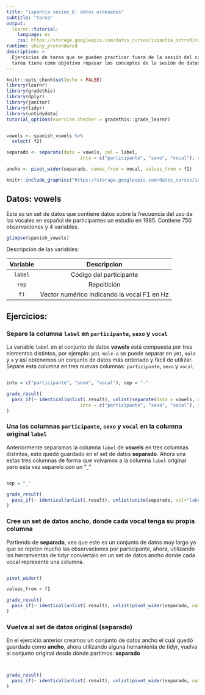 ```yaml
---
title: "ixpantia sesion_6: datos ordenados"
subtitle: "Tarea"
output: 
  learnr::tutorial:
    language: es
    css: https://storage.googleapis.com/datos_cursos/ixpantia_introR/custom_css.css
runtime: shiny_prerendered
description: >
  Ejercicios de tarea que se pueden practicar fuera de la sesión del curso. Esta
  tarea tiene como objetivo repasar los conceptos de la sesión de datos ordenados.
---
```


<style>
@import url('https://fonts.googleapis.com/css2?family=Roboto+Mono&family=Roboto+Slab&family=Source+Sans+Pro:wght@300;400&display=swap');

@import url('https://fonts.googleapis.com/css2?family=Lato&display=swap');
</style> 

```r
knitr::opts_chunk$set(echo = FALSE)
library(learnr)
library(gradethis)
library(dplyr)
library(janitor)
library(tidyr)
library(untidydata)
tutorial_options(exercise.checker = gradethis::grade_learnr)


vowels <- spanish_vowels %>% 
  select(-f2)

separado <- separate(data = vowels, col = label, 
                           into = c("participante", "sexo", "vocal"), sep = "-")

ancho <- pivot_wider(separado, names_from = vocal, values_from = f1)
```

```r
knitr::include_graphics("https://storage.googleapis.com/datos_cursos/ixpantia_introR/ixpantia_logo.png")    
```

## Datos: **vowels**

Este es un set de datos que contiene datos sobre la frecuencia del uso de las vocales en español de participantes un estudio en 1985. Contiene 750 observaciones y 4 variables. 
```r
glimpse(spanish_vowels)
```

Descripción de las variables:

| Variable | Descripcion |
|:--------:|:-----------:|
| `label` | Código del participante | 
| `rep` | Repeitición |
| `f1`| Vector numérico indicando la vocal F1 en Hz  | 

## Ejercicios:

### Separe la columna `label` en `participante`, `sexo` y `vocal`

La variable `label` en el conjunto de datos **vowels** está compuesta por tres elementos distintos, por ejemplo: `p01-male-a` se puede separar en `p01`, `male` y `a` y así obtenemos un conjunto de datos más ordenado y fácil de utilizar. Separe esta columna en tres nuevas columnas: `participante`, `sexo` y `vocal`

```r

```

```r
into = c("participante", "sexo", "vocal"), sep = "-"
```

```r
grade_result(
  pass_if(~ identical(unlist(.result), unlist(separate(data = vowels, col = label, 
                           into = c("participante", "sexo", "vocal"), sep = "-"))), "Muy bien!")
)
```

### Una las columnas `participante`, `sexo` y `vocal` en la columna original `label`

Anteriormente separamos la columna `label` de **vowels** en tres columnas distintas, esto quedó guardado en el set de datos **separado**. Ahora una estas tres columnas de forma que volvamos a la columna `label` original pero esta vez separelo con un "_"

```r

```

```r
sep = "_"
```

```r
grade_result(
  pass_if(~ identical(unlist(.result), unlist(unite(separado, col="label", participante:vocal, sep = "_"))), "Muy bien!")
)
```


### Cree un set de datos ancho, donde cada vocal tenga su propia columna 

Partiendo de **separado**, vea que este es un conjunto de datos muy largo ya que se repiten mucho las observaciones por participante, ahora, utilizando las herramientas de tidyr conviertalo en un set de datos ancho donde cada vocal represente una columna. 
```r

```

```r
pivot_wider()
```

```r
values_from = f1
```

```r
grade_result(
  pass_if(~ identical(unlist(.result), unlist(pivot_wider(separado, names_from = vocal, values_from = f1))), "Excelente!")
)
```


### Vuelva al set de datos original (**separado**)

En el ejercicio anterior creamos un conjunto de datos ancho el cuál quedó guardado como **ancho**, ahora utilizando alguna herramienta de tidyr, vuelva al conjunto original desde donde partimos: **separado**

```r

```

```r

```

```r
grade_result(
  pass_if(~ identical(unlist(.result), unlist(pivot_wider(separado, names_from = vocal, values_from = f1))), "Bien hecho!")
)
```

